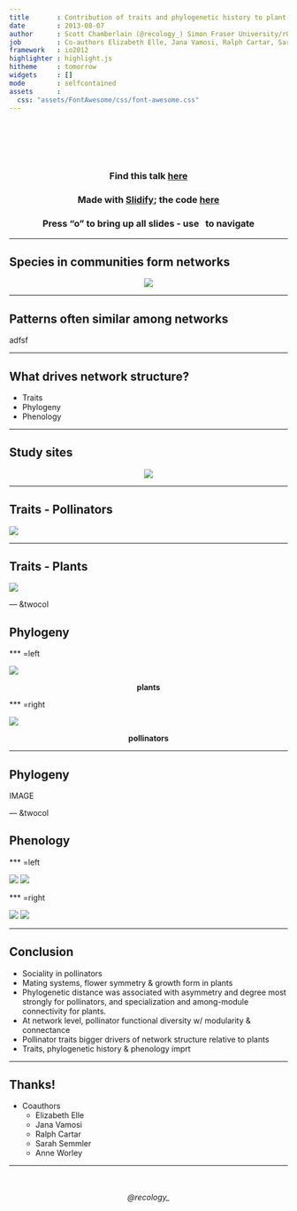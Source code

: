 ```yaml
---
title       : Contribution of traits and phylogenetic history to plant-pollinator network structure
date        : 2013-08-07
author      : Scott Chamberlain (@recology_) Simon Fraser University/rOpenSci
job         : Co-authors Elizabeth Elle, Jana Vamosi, Ralph Cartar, Sarah Semmler, Anne Worley
framework   : io2012
highlighter : highlight.js
hitheme     : tomorrow
widgets     : []
mode        : selfcontained
assets      :
  css: "assets/FontAwesome/css/font-awesome.css"
---
```


<br><br><br><br>
<center>
### Find this talk [here](http://ropensci.org/)

### Made with [Slidify](http://slidify.org/); the code [here](https://github.com/SChamberlain/posterstalks/blob/gh-pages/esa2013/openscience/index.Rmd)

### Press "o" to bring up all slides - use <i class="icon-arrow-left"> &nbsp; </i><i class="icon-arrow-right"></i> to navigate
</center>

---

## Species in communities form networks

<center> 
![](assets/img/networks.png)
</center>

---

## Patterns often similar among networks

adfsf

---

## What drives network structure?

+ Traits
+ Phylogeny
+ Phenology

---

## Study sites

<center>
![](assets/img/map_tilemill.png)
</center>

---

## Traits - Pollinators

![](assets/img/traits_polls.png)

---

## Traits - Plants

![](assets/img/traits_plants.png)

--- &twocol

## Phylogeny

*** =left

![](assets/img/phylo_plants.png)

<center>**plants**</center>

*** =right

![](assets/img/phylo_anim.png)

<center>**pollinators**</center>

---

## Phylogeny

IMAGE

--- &twocol

## Phenology

*** =left

![](assets/img/days_deg_plants.png)
![](assets/img/days_deg_polls.png)

*** =right

![](assets/img/firstjul_deg_plants.png)
![](assets/img/firstjul_deg_polls.png)

---

## Conclusion

+ Sociality <i class="icon-exclamation-sign"></i> in pollinators
+ Mating systems, flower symmetry & growth form <i class="icon-exclamation-sign"></i> in plants
+ Phylogenetic distance was associated with asymmetry and degree most strongly for pollinators, and specialization and among-module connectivity for plants.
+ At network level, <i class="icon-arrow-up"></i> pollinator functional diversity w/ <i class="icon-arrow-up"></i> modularity & <i class="icon-arrow-down"></i> connectance
+ Pollinator traits bigger drivers of network structure relative to plants
+ Traits, phylogenetic history & phenology imprt

---

## Thanks!

+ <i class="icon-pencil"></i> Coauthors
  + Elizabeth Elle
  + Jana Vamosi
  + Ralph Cartar
  + Sarah Semmler
  + Anne Worley


---

<br><br>
<center>
<i class="icon-twitter icon-4x icon-dark">@recology_</i> 
</center>